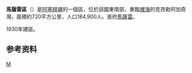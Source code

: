 {{Infobox settlement
|coordinates = {{Coord|39|02|N|48|39|E|display=it}}
| other_name = Masally District
| type                   = [[阿塞拜疆行政区划|区]]
| image_skyline = Masalli Azerbaijan nature 1.jpg
| image_map              = Masally District in Azerbaijan 2021.svg
| map_caption            = 在阿塞拜疆的位置
| parts_type = 定居点<ref name="preslib">{{cite web |url=https://files.preslib.az/projects/azerbaijan/gl2.pdf |title=İnzibati-ərazi vahidləri |author=<!--Not stated--> |date= |website=preslib.az |publisher= |access-date=28 February 2021 |quote=}}</ref>
| parts                  = 103
| established_title      = 建立
| established_date       = 1930-08-08
| subdivision_type       = [[国家|国家]]
| subdivision_name       = {{flag|Azerbaijan}}
| subdivision_type1      = [[阿塞拜疆行政区划|经济区]]
| subdivision_name1      = {{tsl|en|Lankaran Economic Region||Lankaran}}
| population_as_of       = {{tsl|en|Census in Azerbaijan||2020}}
| population_total       = 227700
| population_footnotes   = <ref name="statgov">{{cite web |url=https://www.stat.gov.az/source/demoqraphy/ap/az/population_2020.zip |title=Population of Azerbaijan |author=<!--Not stated--> |date= |website=stat.gov.az |publisher=[[阿塞拜疆国家统计委员会|State Statistics Committee]] |access-date=22 February 2021 |quote=}}</ref>
| area_total_km2         = 720
| population_density_km2 = auto
| postal_code            = 4400
| seat_type              = 首府
| seat                   = [[馬薩雷|馬薩雷]]
| timezone               = [[阿塞拜疆标准时间|AZT]]
| utc_offset             = +4
| website = {{URL|masalli-ih.gov.az}}
}}
'''馬薩雷區'''（{{lang-az|Masallı rayonu}}）是[[阿塞拜疆|阿塞拜疆]]的一個區，位於該國東南部，東臨[[裡海|裡海]]的克孜勒阿加奇灣。面積約720平方公里，人口184,900人。首府[[馬薩雷|馬薩雷]]。

1930年建區。

==参考资料==
{{refs}}

{{亞塞拜然行政區劃}}
{{normdaten}}

[[Category:阿塞拜疆行政區劃|M]]
{{Azerbaijan-geo-stub}}